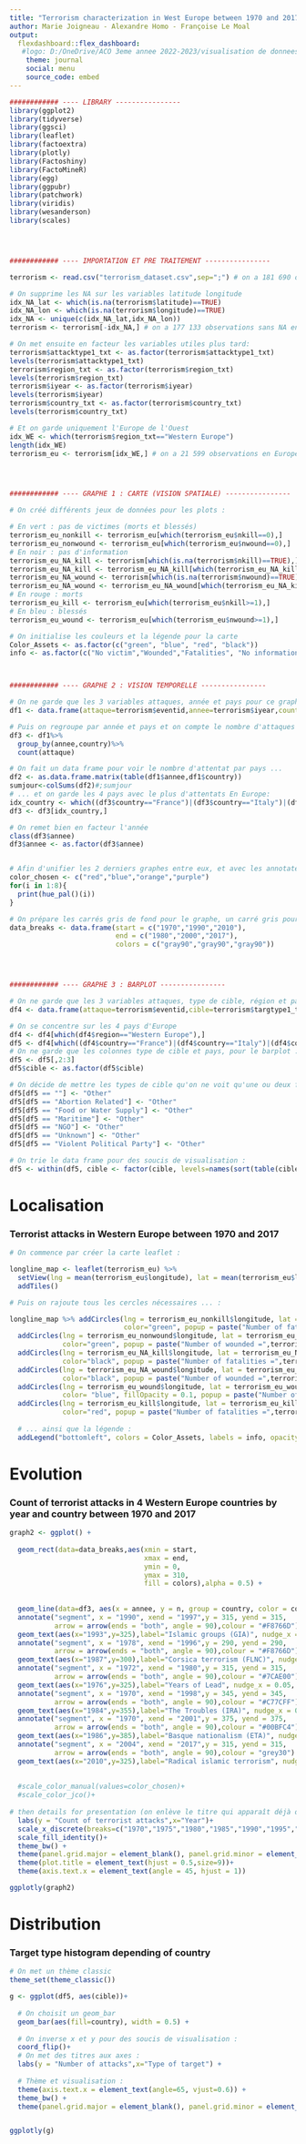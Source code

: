 ```yaml
---
title: "Terrorism characterization in West Europe between 1970 and 2017 "
author: Marie Joigneau - Alexandre Homo - Françoise Le Moal
output: 
  flexdashboard::flex_dashboard:
   #logo: D:/OneDrive/ACO 3eme annee 2022-2023/visualisation de donnees heterogenes - le et etienne/projet/visualisation-mariealexfrancoise/autocollant-tete-mort.png
    theme: journal
    social: menu
    source_code: embed
---
```


```r

############ ---- LIBRARY ----------------
library(ggplot2)
library(tidyverse)
library(ggsci)
library(leaflet)
library(factoextra)
library(plotly)
library(Factoshiny)
library(FactoMineR)
library(egg)
library(ggpubr)
library(patchwork)
library(viridis)
library(wesanderson)
library(scales)




############ ---- IMPORTATION ET PRE TRAITEMENT ----------------

terrorism <- read.csv("terrorism_dataset.csv",sep=";") # on a 181 690 observations

# On supprime les NA sur les variables latitude longitude
idx_NA_lat <- which(is.na(terrorism$latitude)==TRUE)
idx_NA_lon <- which(is.na(terrorism$longitude)==TRUE)
idx_NA <- unique(c(idx_NA_lat,idx_NA_lon))
terrorism <- terrorism[-idx_NA,] # on a 177 133 observations sans NA en latitude et longitude

# On met ensuite en facteur les variables utiles plus tard:
terrorism$attacktype1_txt <- as.factor(terrorism$attacktype1_txt)
levels(terrorism$attacktype1_txt)
terrorism$region_txt <- as.factor(terrorism$region_txt)
levels(terrorism$region_txt)
terrorism$iyear <- as.factor(terrorism$iyear)
levels(terrorism$iyear)
terrorism$country_txt <- as.factor(terrorism$country_txt)
levels(terrorism$country_txt)

# Et on garde uniquement l'Europe de l'Ouest
idx_WE <- which(terrorism$region_txt=="Western Europe")
length(idx_WE)
terrorism_eu <- terrorism[idx_WE,] # on a 21 599 observations en Europe de l'Ouest




############ ---- GRAPHE 1 : CARTE (VISION SPATIALE) ----------------

# On créé différents jeux de données pour les plots :

# En vert : pas de victimes (morts et blessés)
terrorism_eu_nonkill <- terrorism_eu[which(terrorism_eu$nkill==0),]
terrorism_eu_nonwound <- terrorism_eu[which(terrorism_eu$nwound==0),]
# En noir : pas d'information
terrorism_eu_NA_kill <- terrorism[which(is.na(terrorism$nkill)==TRUE),]
terrorism_eu_NA_kill <- terrorism_eu_NA_kill[which(terrorism_eu_NA_kill$region_txt=="Western Europe"),]
terrorism_eu_NA_wound <- terrorism[which(is.na(terrorism$nwound)==TRUE),]
terrorism_eu_NA_wound <- terrorism_eu_NA_wound[which(terrorism_eu_NA_kill$region_txt=="Western Europe"),]
# En rouge : morts
terrorism_eu_kill <- terrorism_eu[which(terrorism_eu$nkill>=1),]
# En bleu : blessés
terrorism_eu_wound <- terrorism_eu[which(terrorism_eu$nwound>=1),]

# On initialise les couleurs et la légende pour la carte
Color_Assets <- as.factor(c("green", "blue", "red", "black"))
info <- as.factor(c("No victim","Wounded","Fatalities", "No information"))



############ ---- GRAPHE 2 : VISION TEMPORELLE ----------------

# On ne garde que les 3 variables attaques, année et pays pour ce graphe :
df1 <- data.frame(attaque=terrorism$eventid,annee=terrorism$iyear,country=terrorism$country_txt)

# Puis on regroupe par année et pays et on compte le nombre d'attaques
df3 <- df1%>%
  group_by(annee,country)%>%
  count(attaque)

# On fait un data frame pour voir le nombre d'attentat par pays ...
df2 <- as.data.frame.matrix(table(df1$annee,df1$country))
sumjour<-colSums(df2)#;sumjour
# ... et on garde les 4 pays avec le plus d'attentats En Europe:
idx_country <- which((df3$country=="France")|(df3$country=="Italy")|(df3$country=="Spain")|(df3$country=="United Kingdom"))
df3 <- df3[idx_country,] 

# On remet bien en facteur l'année
class(df3$annee)
df3$annee <- as.factor(df3$annee)


# Afin d'unifier les 2 derniers graphes entre eux, et avec les annotate et geom_text, on retrouve les noms des couleurs pas défaut: "#F8766D" "#7CAE00" "#00BFC4" "#C77CFF"
color_chosen <- c("red","blue","orange","purple")
for(i in 1:8){
  print(hue_pal()(i))
}

# On prépare les carrés gris de fond pour le graphe, un carré gris pour 10 ans, tous les 10 ans
data_breaks <- data.frame(start = c("1970","1990","2010"),
                          end = c("1980","2000","2017"),
                          colors = c("gray90","gray90","gray90"))




############ ---- GRAPHE 3 : BARPLOT ----------------

# On ne garde que les 3 variables attaques, type de cible, région et pays :
df4 <- data.frame(attaque=terrorism$eventid,cible=terrorism$targtype1_txt,country=terrorism$country_txt,region=terrorism$region_txt,mort=terrorism$nkill,blesse=terrorism$nwound)

# On se concentre sur les 4 pays d'Europe
df4 <- df4[which(df4$region=="Western Europe"),]
df5 <- df4[which((df4$country=="France")|(df4$country=="Italy")|(df4$country=="Spain")|(df4$country=="United Kingdom")),]
# On ne garde que les colonnes type de cible et pays, pour le barplot :
df5 <- df5[,2:3]
df5$cible <- as.factor(df5$cible)

# On décide de mettre les types de cible qu'on ne voit qu'une ou deux fois dans 'Other' pour des soucis de visualisation
df5[df5 == ""] <- "Other"
df5[df5 == "Abortion Related"] <- "Other"
df5[df5 == "Food or Water Supply"] <- "Other"
df5[df5 == "Maritime"] <- "Other"
df5[df5 == "NGO"] <- "Other"
df5[df5 == "Unknown"] <- "Other"
df5[df5 == "Violent Political Party"] <- "Other"

# On trie le data frame pour des soucis de visualisation :
df5 <- within(df5, cible <- factor(cible, levels=names(sort(table(cible), increasing=TRUE))))
```


Localisation
=======================================================================

### Terrorist attacks in Western Europe between 1970 and 2017

```r
# On commence par créer la carte leaflet :

longline_map <- leaflet(terrorism_eu) %>% 
  setView(lng = mean(terrorism_eu$longitude), lat = mean(terrorism_eu$latitude), zoom = 4) %>% 
  addTiles()

# Puis on rajoute tous les cercles nécessaires ... :

longline_map %>% addCircles(lng = terrorism_eu_nonkill$longitude, lat = terrorism_eu_nonkill$latitude, weight =(1), radius = 1,
                            color="green", popup = paste("Number of fatalities =",terrorism_eu_nonkill$nkill," in ",terrorism_eu$iyear, " by ", terrorism_eu$attacktype1_txt)) %>%
  addCircles(lng = terrorism_eu_nonwound$longitude, lat = terrorism_eu_nonwound$latitude, weight =(1),radius = 1,
             color="green", popup = paste("Number of wounded =",terrorism_eu_nonwound$nwound," in ",terrorism_eu$iyear,  " by ", terrorism_eu$attacktype1_txt)) %>%
  addCircles(lng = terrorism_eu_NA_kill$longitude, lat = terrorism_eu_NA_kill$latitude, weight=(1),radius = 1,
             color="black", popup = paste("Number of fatalities =",terrorism_eu_NA_kill$nkill," in ",terrorism_eu$iyear, " by ", terrorism_eu$attacktype1_txt)) %>%
  addCircles(lng = terrorism_eu_NA_wound$longitude, lat = terrorism_eu_NA_wound$latitude, weight=(1),radius = 1,
             color="black", popup = paste("Number of wounded =",terrorism_eu_NA_wound$nwound," in ",terrorism_eu$iyear,  " by ", terrorism_eu$attacktype1_txt)) %>%
  addCircles(lng = terrorism_eu_wound$longitude, lat = terrorism_eu_wound$latitude, weight=1 ,radius = 150*terrorism_eu_wound$nwound,
             color= "blue", fillOpacity = 0.1, popup = paste("Number of wounded =",terrorism_eu_wound$nwound," in ",terrorism_eu$iyear,  " by ", terrorism_eu$attacktype1_txt)) %>%
  addCircles(lng = terrorism_eu_kill$longitude, lat = terrorism_eu_kill$latitude, weight=1, radius = 150*terrorism_eu_kill$nkill,
             color="red", popup = paste("Number of fatalities =",terrorism_eu_kill$nkill," in ",terrorism_eu$iyear, " by ", terrorism_eu$attacktype1_txt))  %>%
  
  # ... ainsi que la légende :
  addLegend("bottomleft", colors = Color_Assets, labels = info, opacity = 1)
```

Evolution
=======================================================================

### Count of terrorist attacks in 4 Western Europe countries by year and country between 1970 and 2017

```r
graph2 <- ggplot() +
  
  geom_rect(data=data_breaks,aes(xmin = start,
                                 xmax = end,
                                 ymin = 0,
                                 ymax = 310,
                                 fill = colors),alpha = 0.5) +
  
  
  geom_line(data=df3, aes(x = annee, y = n, group = country, color = country),size=1) + 
  annotate("segment", x = "1990", xend = "1997",y = 315, yend = 315,
           arrow = arrow(ends = "both", angle = 90),colour = "#F8766D") + 
  geom_text(aes(x="1993",y=325),label="Islamic groups (GIA)", nudge_x = 0.05, nudge_y = 0.05, check_overlap = T,col="#F8766D")+
  annotate("segment", x = "1978", xend = "1996",y = 290, yend = 290,
           arrow = arrow(ends = "both", angle = 90),colour = "#F8766D") + 
  geom_text(aes(x="1987",y=300),label="Corsica terrorism (FLNC)", nudge_x = 0.05, nudge_y = 0.05, check_overlap = T,col="#F8766D")+
  annotate("segment", x = "1972", xend = "1980",y = 315, yend = 315,
           arrow = arrow(ends = "both", angle = 90),colour = "#7CAE00") + 
  geom_text(aes(x="1976",y=325),label="Years of Lead", nudge_x = 0.05, nudge_y = 0.05, check_overlap = T,col="#7CAE00")+
  annotate("segment", x = "1970", xend = "1998",y = 345, yend = 345,
           arrow = arrow(ends = "both", angle = 90),colour = "#C77CFF") + 
  geom_text(aes(x="1984",y=355),label="The Troubles (IRA)", nudge_x = 0.05, nudge_y = 0.05, check_overlap = T,col="#C77CFF")+
  annotate("segment", x = "1970", xend = "2001",y = 375, yend = 375,
           arrow = arrow(ends = "both", angle = 90),colour = "#00BFC4") + 
  geom_text(aes(x="1986",y=385),label="Basque nationalism (ETA)", nudge_x = 0.05, nudge_y = 0.05, check_overlap = T,col="#00BFC4")+
  annotate("segment", x = "2004", xend = "2017",y = 315, yend = 315,
           arrow = arrow(ends = "both", angle = 90),colour = "grey30") + 
  geom_text(aes(x="2010",y=325),label="Radical islamic terrorism", nudge_x = 0.05, nudge_y = 0.05, check_overlap = T,col="grey30")+
  
  
  #scale_color_manual(values=color_chosen)+
  #scale_color_jco()+
  
# then details for presentation (on enlève le titre qui apparaît déjà dans le flexdashboard)
  labs(y = "Count of terrorist attacks",x="Year")+
  scale_x_discrete(breaks=c("1970","1975","1980","1985","1990","1995","2000","2005","2010","2015")) +
  scale_fill_identity()+
  theme_bw() +
  theme(panel.grid.major = element_blank(), panel.grid.minor = element_blank(), panel.background = element_blank(), axis.line = element_line(colour = "black"))+
  theme(plot.title = element_text(hjust = 0.5,size=9))+
  theme(axis.text.x = element_text(angle = 45, hjust = 1))

ggplotly(graph2)
```

Distribution
=======================================================================

### Target type histogram depending of country

```r
# On met un thème classic
theme_set(theme_classic())

g <- ggplot(df5, aes(cible))+ 
  
  # On choisit un geom_bar
  geom_bar(aes(fill=country), width = 0.5) + 
  
  # On inverse x et y pour des soucis de visualisation :
  coord_flip()+
  # On met des titres aux axes :
  labs(y = "Number of attacks",x="Type of target") +
  
  # Thème et visualisation :
  theme(axis.text.x = element_text(angle=65, vjust=0.6)) +
  theme_bw() +
  theme(panel.grid.major = element_blank(), panel.grid.minor = element_blank(), panel.background = element_blank(), axis.line = element_line(colour = "black"))


ggplotly(g)
```